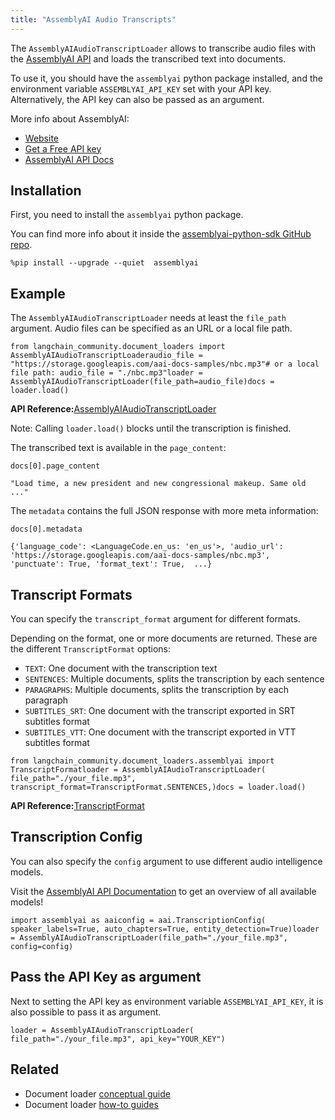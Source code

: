 ```yaml
---
title: "AssemblyAI Audio Transcripts"
---
```


The `AssemblyAIAudioTranscriptLoader` allows to transcribe audio files with the [AssemblyAI API](https://www.assemblyai.com) and loads the transcribed text into documents.

To use it, you should have the `assemblyai` python package installed, and the environment variable `ASSEMBLYAI_API_KEY` set with your API key. Alternatively, the API key can also be passed as an argument.

More info about AssemblyAI:

* [Website](https://www.assemblyai.com/)
* [Get a Free API key](https://www.assemblyai.com/dashboard/signup)
* [AssemblyAI API Docs](https://www.assemblyai.com/docs)

## Installation

First, you need to install the `assemblyai` python package.

You can find more info about it inside the [assemblyai-python-sdk GitHub repo](https://github.com/AssemblyAI/assemblyai-python-sdk).

```
%pip install --upgrade --quiet  assemblyai
```

## Example

The `AssemblyAIAudioTranscriptLoader` needs at least the `file_path` argument. Audio files can be specified as an URL or a local file path.

```
from langchain_community.document_loaders import AssemblyAIAudioTranscriptLoaderaudio_file = "https://storage.googleapis.com/aai-docs-samples/nbc.mp3"# or a local file path: audio_file = "./nbc.mp3"loader = AssemblyAIAudioTranscriptLoader(file_path=audio_file)docs = loader.load()
```

**API Reference:**[AssemblyAIAudioTranscriptLoader](https://python.langchain.com/api_reference/community/document_loaders/langchain_community.document_loaders.assemblyai.AssemblyAIAudioTranscriptLoader.html)

Note: Calling `loader.load()` blocks until the transcription is finished.

The transcribed text is available in the `page_content`:

```
docs[0].page_content
```

```
"Load time, a new president and new congressional makeup. Same old ..."
```

The `metadata` contains the full JSON response with more meta information:

```
docs[0].metadata
```

```
{'language_code': <LanguageCode.en_us: 'en_us'>, 'audio_url': 'https://storage.googleapis.com/aai-docs-samples/nbc.mp3', 'punctuate': True, 'format_text': True,  ...}
```

## Transcript Formats

You can specify the `transcript_format` argument for different formats.

Depending on the format, one or more documents are returned. These are the different `TranscriptFormat` options:

* `TEXT`: One document with the transcription text
* `SENTENCES`: Multiple documents, splits the transcription by each sentence
* `PARAGRAPHS`: Multiple documents, splits the transcription by each paragraph
* `SUBTITLES_SRT`: One document with the transcript exported in SRT subtitles format
* `SUBTITLES_VTT`: One document with the transcript exported in VTT subtitles format

```
from langchain_community.document_loaders.assemblyai import TranscriptFormatloader = AssemblyAIAudioTranscriptLoader(    file_path="./your_file.mp3",    transcript_format=TranscriptFormat.SENTENCES,)docs = loader.load()
```

**API Reference:**[TranscriptFormat](https://python.langchain.com/api_reference/community/document_loaders/langchain_community.document_loaders.assemblyai.TranscriptFormat.html)

## Transcription Config

You can also specify the `config` argument to use different audio intelligence models.

Visit the [AssemblyAI API Documentation](https://www.assemblyai.com/docs) to get an overview of all available models!

```
import assemblyai as aaiconfig = aai.TranscriptionConfig(    speaker_labels=True, auto_chapters=True, entity_detection=True)loader = AssemblyAIAudioTranscriptLoader(file_path="./your_file.mp3", config=config)
```

## Pass the API Key as argument

Next to setting the API key as environment variable `ASSEMBLYAI_API_KEY`, it is also possible to pass it as argument.

```
loader = AssemblyAIAudioTranscriptLoader(    file_path="./your_file.mp3", api_key="YOUR_KEY")
```

## Related

* Document loader [conceptual guide](/oss/concepts/document_loaders)
* Document loader [how-to guides](/oss/how_to/#document-loaders)
